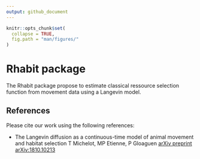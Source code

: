 ```yaml
---
output: github_document
---
```


```r
knitr::opts_chunk$set(
  collapse = TRUE,
  fig.path = "man/figures/"
)
```


# Rhabit package  


The Rhabit package propose to estimate classical ressource selection function from movement data using a Langevin model.


## References

Please cite our work using the following references:

- The Langevin diffusion as a continuous-time model of animal movement and habitat selection
T Michelot, MP Etienne, P Gloaguen [arXiv preprint arXiv:1810.10213](https://arxiv.org/abs/1810.10213)







